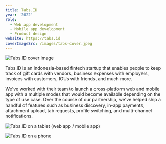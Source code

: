 ```yaml
---
title: Tabs.ID
year: '2022'
role:
  - Web app development
  - Mobile app development
  - Product design
website: https://tabs.id
coverImageSrc: /images/tabs-cover.jpeg
---
```


![Tabs.ID cover image](/images/tabs-cover.jpeg 'title=')

Tabs.ID is an Indonesia-based fintech startup that enables people to keep track of gift cards with vendors, business expenses with employers, invoices with customers, IOUs with friends, and much more.

We've worked with their team to launch a cross-platform web and mobile app with a multiple modes that would become available depending on the type of use case. Over the course of our partnership, we've helped ship a handful of features such as business discovery, in-app payments, attachment upload, tab requests, profile switching, and multi-channel notifications.

![Tabs.ID on a tablet (web app / mobile app)](/images/tabs-tablet.jpeg)

![Tabs.ID on a phone](/images/tabs-showcase.jpeg 'bleed=')
